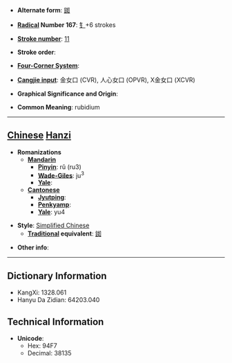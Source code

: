 * '''Alternate form''': [[銣]]

* '''[[Wiktionary:Chinese radical index| Radical]] Number 167''': [[Wiktionary:Chinese radical index 钅|钅]]+6 strokes

* '''[[Wiktionary:Chinese total strokes index|Stroke number]]''': [[Wiktionary:Chinese total strokes index 11|11]]

* '''Stroke order''': 

* '''[[Wiktionary:Chinese four corner index|Four-Corner System]]''': 

* '''[[Wiktionary:Chinese Cangjie index|Cangjie input]]''': 金女口 (CVR), 人心女口 (OPVR), X金女口 (XCVR)

* '''Graphical Significance and Origin''': 

* '''Common Meaning''': rubidium

----

== [[Chinese]] [[Hanzi]] ==

* '''Romanizations'''
** '''[[Mandarin]]'''
*** '''[[Pinyin]]''': rǔ (ru3)
*** '''[[Wade-Giles]]''': ju<sup>3</sup>
*** '''[[Yale]]''': 
** '''[[Cantonese]]'''
*** '''[[Jyutping]]''':
*** '''[[Penkyamp]]''': 
*** '''[[Yale]]''': yu4

* '''Style''': [[Simplified Chinese]] 
** '''[[Traditional Chinese|Traditional]] equivalent''': [[銣]]

* '''Other info''': 

----

== Dictionary Information ==

* KangXi: 1328.061
* Hanyu Da Zidian: 64203.040

== Technical Information ==

* '''Unicode''':
** Hex: 94F7
** Decimal: 38135